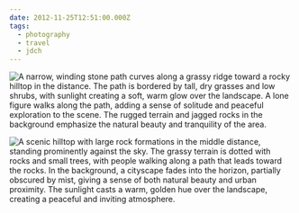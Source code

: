 ```yaml
---
date: 2012-11-25T12:51:00.000Z
tags:
  - photography
  - travel
  - jdch
---
```

![A narrow, winding stone path curves along a grassy ridge toward a rocky hilltop in the distance. The path is bordered by tall, dry grasses and low shrubs, with sunlight creating a soft, warm glow over the landscape. A lone figure walks along the path, adding a sense of solitude and peaceful exploration to the scene. The rugged terrain and jagged rocks in the background emphasize the natural beauty and tranquility of the area.](/assets/photos/20121125-IMG_4478.jpg)

![A scenic hilltop with large rock formations in the middle distance, standing prominently against the sky. The grassy terrain is dotted with rocks and small trees, with people walking along a path that leads toward the rocks. In the background, a cityscape fades into the horizon, partially obscured by mist, giving a sense of both natural beauty and urban proximity. The sunlight casts a warm, golden hue over the landscape, creating a peaceful and inviting atmosphere.](/assets/photos/20121125-IMG_4519.jpg)